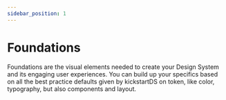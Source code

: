 ```yaml
---
sidebar_position: 1
---
```



# Foundations

Foundations are the visual elements needed to create your Design System and its engaging user experiences. You can build up your specifics based on all the best practice defaults given by kickstartDS on token, like color, typography, but also components and layout.

<div ks-theme="docs">
  <Columns columns={2} gutter="md" switchAt="30rem">
    <TeaserBox
      topic="Token"
      text="TODO: Foundations are the visual elements needed to create your Design System and its engaging user experiences. You can build up your."
      link={{
        href: './token/',
        label: 'Go to Token',
        variant: 'clear',
        size: 'small',
        iconAnimation: true,
        iconAfter: {
          icon: 'chevron-right',
        },
      }}
    />
    <TeaserBox
      topic="Components"
      text="TODO: Foundations are the visual elements needed to create your Design System and its engaging user experiences. You can build up your."
      link={{
        href: './components/',
        label: 'Explore Components',
        variant: 'clear',
        size: 'small',
        iconAnimation: true,
        iconAfter: {
          icon: 'chevron-right',
        },
      }}
    />
    <TeaserBox
      topic="Layout"
      text="TODO: Foundations are the visual elements needed to create your Design System and its engaging user experiences. You can build up your."
      link={{
        href: './layout/',
        label: 'Learn about Layouts',
        variant: 'clear',
        size: 'small',
        iconAnimation: true,
        iconAfter: {
          icon: 'chevron-right',
        },
      }}
    />
    <TeaserBox
      topic="Modules"
      text="TODO: Foundations are the visual elements needed to create your Design System and its engaging user experiences. You can build up your."
      link={{
        href: './modules/',
        label: 'Go to Modules',
        variant: 'clear',
        size: 'small',
        iconAnimation: true,
        iconAfter: {
          icon: 'chevron-right',
        },
      }}
    />
  </Columns>
</div>
